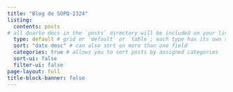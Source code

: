 ```yaml
---
title: "Blog de SOPQ-2324"
listing: 
  contents: posts 
# all Quarto docs in the `posts` directory will be included on your listing page
  type: default # grid or `default` or `table`; each type has its own set of yaml options to include
  sort: "date desc" # can also sort on more than one field
  categories: true # allows you to sort posts by assigned categories 
  sort-ui: false
  filter-ui: false
page-layout: full
title-block-banner: false
---
```

